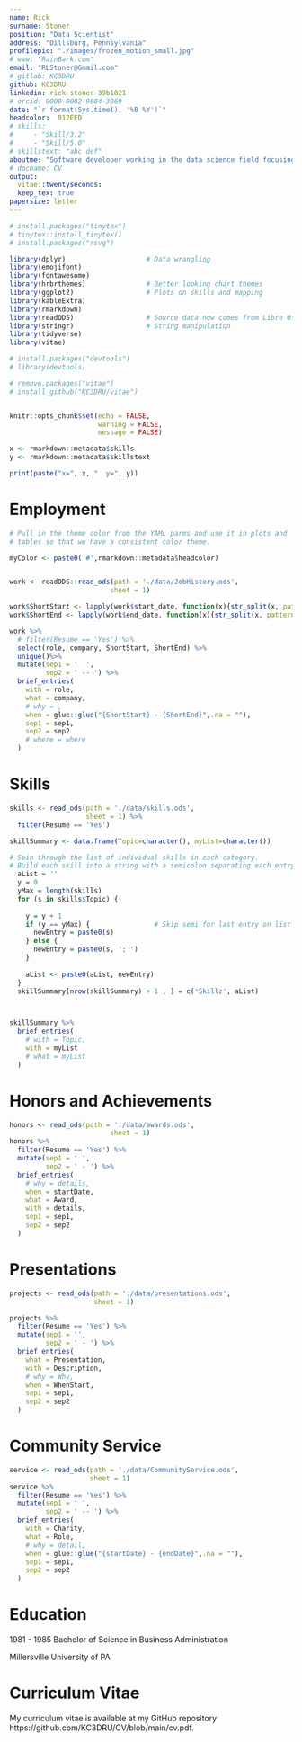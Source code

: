 ```yaml
---
name: Rick
surname: Stoner
position: "Data Scientist"
address: "Dillsburg, Pennsylvania"
profilepic: "./images/frozen_motion_small.jpg"
# www: "RainBark.com"
email: "RLStoner@Gmail.com"
# gitlab: KC3DRU
github: KC3DRU
linkedin: rick-stoner-39b1821
# orcid: 0000-0002-9604-3069
date: "`r format(Sys.time(), '%B %Y')`"
headcolor:  012EED  
# skills:
#     - "Skill/3.2"
#     - "Skill/5.0"
# skillstext: "abc def"
aboutme: "Software developer working in the data science field focusing on <br/> data acquisition and preparation, process automation, and data visualization."
# docname: CV
output: 
  vitae::twentyseconds:
  keep_tex: true
papersize: letter
---
```



```r
# install.packages("tinytex")
# tinytex::install_tinytex()
# install.packages("rsvg")

library(dplyr)                    # Data wrangling
library(emojifont)
library(fontawesome)
library(hrbrthemes)               # Better looking chart themes
library(ggplot2)                  # Plots on skills and mapping
library(kableExtra)
library(rmarkdown)
library(readODS)                  # Source data now comes from Libre Office worksheets
library(stringr)                  # String manipulation
library(tidyverse)
library(vitae) 

# install.packages("devtools")
# library(devtools)

# remove.packages("vitae")
# install_github("KC3DRU/vitae")


knitr::opts_chunk$set(echo = FALSE,
                      warning = FALSE,
                      message = FALSE)

x <- rmarkdown::metadata$skills
y <- rmarkdown::metadata$skillstext

print(paste("x=", x, "  y=", y))
```


# Employment  

```r

# Pull in the theme color from the YAML parms and use it in plots and 
# tables so that we have a consistent color theme.

myColor <- paste0('#',rmarkdown::metadata$headcolor)


work <- readODS::read_ods(path = './data/JobHistory.ods',
                         sheet = 1)

work$ShortStart <- lapply(work$start_date, function(x){str_split(x, pattern = '-')[[1]][1]} )
work$ShortEnd <- lapply(work$end_date, function(x){str_split(x, pattern = '-')[[1]][1]} )

work %>%
  # filter(Resume == 'Yes') %>%
  select(role, company, ShortStart, ShortEnd) %>%
  unique()%>%
  mutate(sep1 = '  ',
         sep2 = ' -- ') %>%
  brief_entries(
    with = role,
    what = company,
    # why = ,
    when = glue::glue("{ShortStart} - {ShortEnd}",.na = ""),
    sep1 = sep1,
    sep2 = sep2
    # where = where
  )

```

# Skills

```r
skills <- read_ods(path = './data/skills.ods',
                   sheet = 1) %>%
  filter(Resume == 'Yes')

skillSummary <- data.frame(Topic=character(), myList=character())

# Spin through the list of individual skills in each category.
# Build each skill into a string with a semicolon separating each entry.
  aList = ''
  y = 0
  yMax = length(skills)
  for (s in skills$Topic) {
    
    y = y + 1
    if (y == yMax) {                # Skip semi for last entry on list
      newEntry = paste0(s)
    } else {
      newEntry = paste0(s, '; ')  
    }
    
    aList <- paste0(aList, newEntry)
  }
  skillSummary[nrow(skillSummary) + 1 , ] = c('Skillz', aList)



skillSummary %>%
  brief_entries(
    # with = Topic,
    with = myList
    # what = myList
  )

```

# Honors and Achievements

```r
honors <- read_ods(path = './data/awards.ods',
                         sheet = 1)
honors %>%
  filter(Resume == 'Yes') %>%
  mutate(sep1 = ' ',
         sep2 = ' - ') %>%
  brief_entries(
    # why = details,
    when = startDate,
    what = Award,
    with = details,
    sep1 = sep1,
    sep2 = sep2
  )

```

#  Presentations

```r

projects <- read_ods(path = './data/presentations.ods',
                     sheet = 1)

projects %>%
  filter(Resume == 'Yes') %>%
  mutate(sep1 = '',
         sep2 = ' - ') %>%
  brief_entries(
    what = Presentation,
    with = Description,
    # why = Why,
    when = WhenStart,
    sep1 = sep1,
    sep2 = sep2
  )

```

# Community Service

```r

service <- read_ods(path = './data/CommunityService.ods',
                    sheet = 1)
service %>%
  filter(Resume == 'Yes') %>%
  mutate(sep1 = ' ',
         sep2 = ' -- ') %>%
  brief_entries(
    with = Charity,
    what = Role,
    # why = detail,
    when = glue::glue("{startDate} - {endDate}",.na = ""),
    sep1 = sep1,
    sep2 = sep2
  )

```


#  Education

1981 - 1985 Bachelor of Science in Business Administration

Millersville University of PA



Curriculum Vitae
============================

My curriculum vitae is available at my GitHub repository https://github.com/KC3DRU/CV/blob/main/cv.pdf. 
